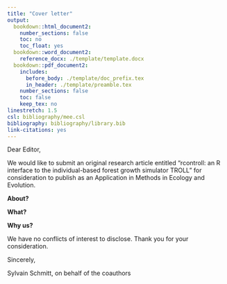 ```yaml
---
title: "Cover letter"
output: 
  bookdown::html_document2:
    number_sections: false  
    toc: no
    toc_float: yes
  bookdown::word_document2:
    reference_docx: ./template/template.docx
  bookdown::pdf_document2:
    includes:
      before_body: ./template/doc_prefix.tex
      in_header: ./template/preamble.tex
    number_sections: false
    toc: false
    keep_tex: no
linestretch: 1.5
csl: bibliography/mee.csl
bibliography: bibliography/library.bib
link-citations: yes
---
```


Dear Editor,

We would like to submit an original research article entitled “rcontroll: an R interface to the individual-based forest growth simulator TROLL” for consideration to publish as an Application in Methods in Ecology and Evolution. 

**About?**

**What?**

**Why us?**

We have no conflicts of interest to disclose. 
Thank you for your consideration.

Sincerely,

Sylvain Schmitt,
on behalf of the coauthors

